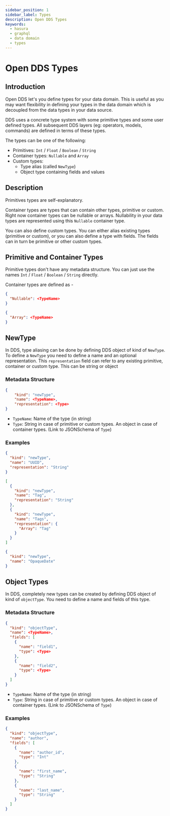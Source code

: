 ```yaml
---
sidebar_position: 1
sidebar_label: Types
description: Open DDS Types
keywords:
  - hasura
  - graphql
  - data domain
  - types
---
```


# Open DDS Types

## Introduction

Open DDS let's you define types for your data domain. This is useful as you may
want flexibility in defining your types in the data domain which is decoupled
from the data types in your data source.

DDS uses a concrete type system with some primitive types and some user defined
types. All subsequent DDS layers (eg: operators, models, commands) are defined
in terms of these types.

The types can be one of the following:
- Primitives: `Int` / `Float` / `Boolean` / `String`
- Container types: `Nullable` and `Array`
- Custom types:
  - Type alias (called `NewType`)
  - Object type containing fields and values

## Description

Primitives types are self-explanatory.

Container types are types that can contain other types, primitive or custom.
Right now container types can be nullable or arrays. Nullability in your data
types are represented using this `Nullable` container type.

You can also define custom types. You can either alias existing types (primitive
or custom), or you can also define a type with fields. The fields can in turn be
primitive or other custom types.

## Primitive and Container Types

Primitive types don't have any metadata structure. You can just use the names
`Int` / `Float` / `Boolean` / `String` directly.

Container types are defined as -

```json
{
  "Nullable": <TypeName>
}
```

```json
{
  "Array": <TypeName>
}
```

## NewType
In DDS, type aliasing can be done by defining DDS object of kind of `NewType`.
To define a `NewType` you need to define a name and an optional representation.
This `representation` field can refer to any existing primitive, container or
custom type. This can be string or object

### Metadata Structure

```json
{
    "kind": "newType",
    "name": <TypeName>,
    "representation": <Type>
}
```

- `TypeName`: Name of the type (in string)
- `Type`: String in case of primitive or custom types. An object in case of container types. (Link to JSONSchema of `Type`)

### Examples

```json
{
  "kind": "newType",
  "name": "UUID",
  "representation": "String"
}
```

```json
[
  {
    "kind": "newType",
    "name": "Tag",
    "representation": "String"
  },
  {
    "kind": "newType",
    "name": "Tags",
    "representation": {
      "Array": "Tag"
    }
  }
]
```

```json
{
  "kind": "newType",
  "name": "OpaqueDate"
}
```

## Object Types
In DDS, completely new types can be created by defining DDS object of kind of `objectType`. You need to define a name and fields of this type.

### Metadata Structure

```json
{
  "kind": "objectType",
  "name": <TypeName>,
  "fields": [
    {
      "name": "field1",
      "type": <Type> 
    },
    {
      "name": "field2",
      "type": <Type>
    }
  ]
}
```

- `TypeName`: Name of the type (in string)
- `Type`: String in case of primitive or custom types. An object in case of container types. (Link to JSONSchema of `Type`)

### Examples

```json
{
  "kind": "objectType",
  "name": "author",
  "fields": [
    {
      "name": "author_id",
      "type": "Int"
    },
    {
      "name": "first_name",
      "type": "String"
    },
    {
      "name": "last_name",
      "type": "String"
    }
  ]
}
```
